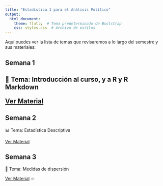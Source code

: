 ```yaml
---
title: "Estadística 1 para el Análisis Político"
output: 
  html_document:
    theme: flatly  # Tema predeterminado de Bootstrap
    css: styles.css  # Archivo de estilos
---
```



Aquí puedes ver la lista de temas que revisaremos a lo largo del semestre y sus materiales:


<h2>Semana 1<h2>

<p>📖 Tema: Introducción al curso, y a R y R Markdown</p>

<a href="cursos/semana1_teorica.html" class="btn">Ver Material</a>



<h2>Semana 2</h2>

<p>📊 Tema: Estadística Descriptiva</p>

<a href="cursos/semana2_teorica.html" class="btn">Ver Material</a>



<h2>Semana 3</h2>

<p>📝 Tema: Medidas de dispersión</p>

<a href="cursos/semana3_teorica.html" class="btn">Ver Material</a>
:::
